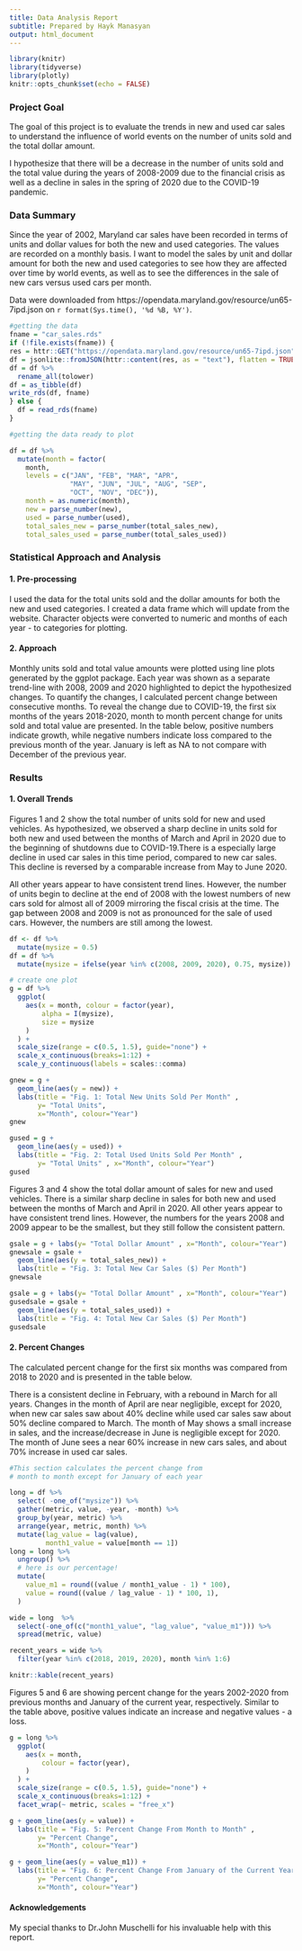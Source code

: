 ```yaml
---
title: Data Analysis Report
subtitle: Prepared by Hayk Manasyan
output: html_document
---
```


```r
library(knitr)
library(tidyverse)
library(plotly)
knitr::opts_chunk$set(echo = FALSE)
```

### Project Goal

The goal of this project is to evaluate the trends in new and used car sales to understand the influence of world events on the number of units sold and the total dollar amount.

I hypothesize that there will be a decrease in the number of units sold and the total value during the years of 2008-2009 due to the financial crisis as well as a decline in sales in the spring of 2020 due to the COVID-19 pandemic.

### Data Summary

Since the year of 2002, Maryland car sales have been recorded in terms of units and dollar values for both the new and used categories. The values are recorded on a monthly basis. I want to model the sales by unit and dollar amount for both the new and used categories to see how they are affected over time by world events, as well as to see the differences in the sale of new cars versus used cars per month.

Data were downloaded from https://opendata.maryland.gov/resource/un65-7ipd.json on  `r format(Sys.time(), '%d %B, %Y')`. 

```r
#getting the data
fname = "car_sales.rds"
if (!file.exists(fname)) {
res = httr::GET("https://opendata.maryland.gov/resource/un65-7ipd.json")
df = jsonlite::fromJSON(httr::content(res, as = "text"), flatten = TRUE)
df = df %>%
  rename_all(tolower)
df = as_tibble(df)
write_rds(df, fname)
} else {
  df = read_rds(fname)
}
```

```r
#getting the data ready to plot

df = df %>%
  mutate(month = factor(
    month,
    levels = c("JAN", "FEB", "MAR", "APR",
               "MAY", "JUN", "JUL", "AUG", "SEP",
               "OCT", "NOV", "DEC")),
    month = as.numeric(month),
    new = parse_number(new),
    used = parse_number(used),
    total_sales_new = parse_number(total_sales_new),
    total_sales_used = parse_number(total_sales_used))
```

### Statistical Approach and Analysis

#### 1. Pre-processing

I used the data for the total units sold and the dollar amounts for both the new and used categories. I created a data frame which will update from the website. Character objects were converted to numeric and months of each year  - to categories for plotting. 


#### 2. Approach

Monthly units sold and total value amounts were plotted using line plots generated by the ggplot package. Each year was shown as a separate trend-line with 2008, 2009 and 2020 highlighted to depict the hypothesized changes. To quantify the changes, I calculated percent change between consecutive months. To reveal the change due to COVID-19, the first six months of the years 2018-2020, month to month percent change for units sold and total value are presented. In the table below, positive numbers indicate growth, while negative numbers indicate loss compared to the previous month of the year. January is left as NA to not compare with December of the previous year.


### Results

#### 1. Overall Trends

Figures 1 and 2 show the total number of units sold for new and used vehicles. As hypothesized, we observed a sharp decline in units sold for both new and used between the months of March and April in 2020 due to the beginning of shutdowns due to COVID-19.There is a especially large decline in used car sales in this time period, compared to new car sales. This decline is reversed by a comparable increase from May to June 2020. 

  All other years appear to have consistent trend lines. However, the number of units begin to decline at the end of 2008 with the lowest numbers of new cars sold for almost all of 2009 mirroring the fiscal crisis at the time. The gap between 2008 and 2009 is not as pronounced for the sale of used cars. However, the numbers are still among the lowest. 

```r
df <- df %>%
  mutate(mysize = 0.5)
df = df %>%
  mutate(mysize = ifelse(year %in% c(2008, 2009, 2020), 0.75, mysize))

# create one plot
g = df %>%
  ggplot(
    aes(x = month, colour = factor(year),
        alpha = I(mysize),
        size = mysize
    )
  ) +
  scale_size(range = c(0.5, 1.5), guide="none") +
  scale_x_continuous(breaks=1:12) +
  scale_y_continuous(labels = scales::comma)
```

```r
gnew = g +
  geom_line(aes(y = new)) +
  labs(title = "Fig. 1: Total New Units Sold Per Month" ,
       y= "Total Units",
       x="Month", colour="Year")
gnew
```
```r
gused = g +
  geom_line(aes(y = used)) +
  labs(title = "Fig. 2: Total Used Units Sold Per Month" ,
       y= "Total Units" , x="Month", colour="Year")
gused
```


Figures 3 and 4 show the total dollar amount of sales for new and used vehicles. There is a similar sharp decline in sales for both new and used between the months of March and April in 2020. All other years appear to have consistent trend lines. However, the numbers for the years 2008 and 2009 appear to be the smallest, but they still follow the consistent pattern.

```r
gsale = g + labs(y= "Total Dollar Amount" , x="Month", colour="Year")
gnewsale = gsale +
  geom_line(aes(y = total_sales_new)) +
  labs(title = "Fig. 3: Total New Car Sales ($) Per Month")
gnewsale
```

```r
gsale = g + labs(y= "Total Dollar Amount" , x="Month", colour="Year")
gusedsale = gsale +
  geom_line(aes(y = total_sales_used)) +
  labs(title = "Fig. 4: Total New Car Sales ($) Per Month")
gusedsale
```


#### 2. Percent Changes

The calculated percent change for the first six months was compared from 2018 to 2020 and is presented in the table below.

There is a consistent decline in February, with a rebound in March for all years. Changes in the month of April are near negligible, except for 2020, when new car sales saw about 40% decline while used car sales saw about 50% decline compared to March. The month of May shows a small increase in sales, and the increase/decrease in June is negligible except for 2020. The month of June sees a near 60% increase in new cars sales, and about 70% increase in used car sales.

```r
#This section calculates the percent change from
# month to month except for January of each year

long = df %>%
  select( -one_of("mysize")) %>%
  gather(metric, value, -year, -month) %>%
  group_by(year, metric) %>%
  arrange(year, metric, month) %>%
  mutate(lag_value = lag(value),
         month1_value = value[month == 1])
long = long %>%
  ungroup() %>%
  # here is our percentage!
  mutate(
    value_m1 = round((value / month1_value - 1) * 100),
    value = round((value / lag_value - 1) * 100, 1),
  )

wide = long  %>%
  select(-one_of(c("month1_value", "lag_value", "value_m1"))) %>%
  spread(metric, value)

recent_years = wide %>%
  filter(year %in% c(2018, 2019, 2020), month %in% 1:6)

knitr::kable(recent_years)
```

Figures 5 and 6 are showing percent change for the years 2002-2020 from previous months and January of the current year, respectively. Similar to the table above, positive values indicate an increase and negative values - a loss.


```r
g = long %>%
  ggplot(
    aes(x = month, 
        colour = factor(year),
    )
  ) +
  scale_size(range = c(0.5, 1.5), guide="none") +
  scale_x_continuous(breaks=1:12) +
  facet_wrap(~ metric, scales = "free_x")

g + geom_line(aes(y = value)) +
  labs(title = "Fig. 5: Percent Change From Month to Month" ,
       y= "Percent Change",
       x="Month", colour="Year")

g + geom_line(aes(y = value_m1)) +
  labs(title = "Fig. 6: Percent Change From January of the Current Year" ,
       y= "Percent Change",
       x="Month", colour="Year")

```

#### Acknowledgements

My special thanks to Dr.John Muschelli for his invaluable help with this report.
